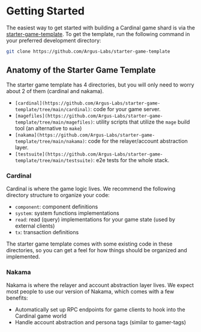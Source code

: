 # Getting Started

The easiest way to get started with building a Cardinal game shard is via the [starter-game-template](https://github.com/Argus-Labs/starter-game-template). To get the template, run the following command in your preferred development directory:

```zsh
git clone https://github.com/Argus-Labs/starter-game-template
```

## Anatomy of the Starter Game Template

The starter game template has 4 directories, but you will only need to worry about 2 of them (cardinal and nakama).

- `[cardinal](https://github.com/Argus-Labs/starter-game-template/tree/main/cardinal)`: code for your game server.
- `[magefiles](https://github.com/Argus-Labs/starter-game-template/tree/main/magefiles)`: utility scripts that utilize the `mage` build tool (an alternative to `make`)
- `[nakama](https://github.com/Argus-Labs/starter-game-template/tree/main/nakama)`: code for the relayer/account abstraction layer.
- `[testsuite](https://github.com/Argus-Labs/starter-game-template/tree/main/testsuite)`: e2e tests for the whole stack.

### Cardinal

Cardinal is where the game logic lives. We recommend the following directory structure to organize your code:

- `component`: component definitions
- `system`: system functions implementations
- `read`: read (query) implementations for your game state (used by external clients)
- `tx`: transaction definitions

The starter game template comes with some existing code in these directories, so you can get a feel for how things
should be organized and implemented.

### Nakama

Nakama is where the relayer and account abstraction layer lives. We expect most people to use our version of Nakama,
which comes with a few benefits:

- Automatically set up RPC endpoints for game clients to hook into the Cardinal game world
- Handle account abstraction and persona tags (similar to gamer-tags)